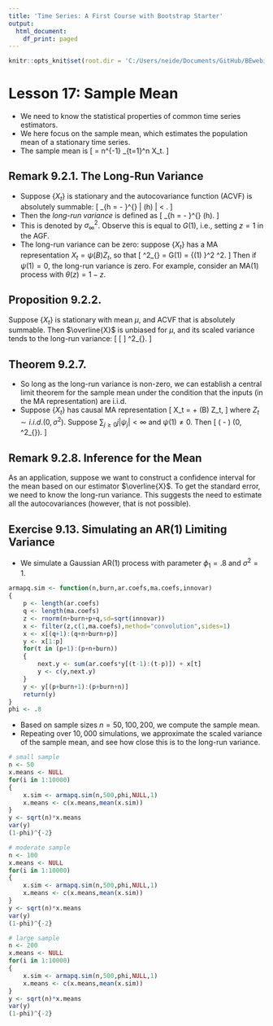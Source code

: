 ```yaml
---
title: 'Time Series: A First Course with Bootstrap Starter'
output:
  html_document:
    df_print: paged
---
```


```r
knitr::opts_knit$set(root.dir = 'C:/Users/neide/Documents/GitHub/BEwebinar/Data')
```

# Lesson 17: Sample Mean

- We need to know the statistical properties of common time series estimators.
- We here focus on the sample mean, which estimates the population mean of a stationary time series.
- The sample mean is 
\[
 \overline{X} = n^{-1} \sum_{t=1}^n X_t.
\]

## Remark 9.2.1. The Long-Run Variance

- Suppose $\{X_t\}$ is stationary and the autocovariance function (ACVF) is absolutely summable:
\[
   \sum_{h = - \infty}^{\infty} | \gamma (h) | < \infty.
\]
- Then the *long-run variance* is defined as
\[
   \sum_{h = - \infty}^{\infty}  \gamma (h).
\]
- This is denoted by $\sigma^2_{\infty}$.  Observe this is equal to $G(1)$, i.e., setting $z=1$ in the AGF.
- The long-run variance can be zero: suppose $\{ X_t \}$ has a MA representation $X_t = \psi (B) Z_t$, so that
\[
 \sigma^2_{\infty} = G(1) = {\psi (1) }^2 \sigma^2.
\]
 Then if $\psi(1) = 0$, the long-run variance is zero.  For example, consider an MA(1) process with $\theta (z) = 1 -z$.

## Proposition 9.2.2.

Suppose $\{ X_t \}$ is stationary with mean $\mu$, and ACVF that is absolutely summable. Then $\overline{X}$ is unbiased for $\mu$, and its scaled variance tends to the long-run variance:
\[
   \mbox{Var} [ \sqrt{n} \overline{X} ]  \rightarrow \sigma^2_{\infty}.
\]


## Theorem 9.2.7.

- So long as the long-run variance is non-zero, we can establish a central limit theorem for the sample mean under the condition that the inputs (in the MA representation) are i.i.d.
- Suppose $\{ X_t \}$ has causal MA representation
\[
  X_t = \mu + \psi (B) Z_t,
  \]
   where $Z_t \sim i.i.d. (0, \sigma^2)$.  Suppose $\sum_{j \geq 0} j | \psi_j| < \infty$ and
   $\psi (1) \neq 0$.  Then
  \[
   \sqrt{n} ( \overline{X} - \mu) \Rightarrow \mathcal{N} (0, \sigma^2_{\infty}).
\]

## Remark 9.2.8. Inference for the Mean

As an application, suppose we want to construct a confidence interval for the mean based on our estimator $\overline{X}$. To get the standard error, we need to know the long-run variance. This suggests the need to estimate all the autocovariances (however, that is not possible).

## Exercise 9.13. Simulating an AR(1) Limiting Variance

- We simulate a Gaussian AR(1) process with parameter $\phi_1 = .8$ and $\sigma^2 = 1$.

```r
armapq.sim <- function(n,burn,ar.coefs,ma.coefs,innovar)
{
	p <- length(ar.coefs)
	q <- length(ma.coefs)
	z <- rnorm(n+burn+p+q,sd=sqrt(innovar))
	x <- filter(z,c(1,ma.coefs),method="convolution",sides=1)
	x <- x[(q+1):(q+n+burn+p)]
	y <- x[1:p]
	for(t in (p+1):(p+n+burn))
	{
		next.y <- sum(ar.coefs*y[(t-1):(t-p)]) + x[t]
		y <- c(y,next.y)
	}	
	y <- y[(p+burn+1):(p+burn+n)]
	return(y)
}
phi <- .8
```

- Based on sample sizes $n = 50, 100, 200$, we compute the sample mean.
- Repeating over $10,000$ simulations, we approximate the scaled variance of the sample mean, and see how close this is to the long-run variance.

```r
# small sample
n <- 50
x.means <- NULL
for(i in 1:10000)
{
	x.sim <- armapq.sim(n,500,phi,NULL,1)
	x.means <- c(x.means,mean(x.sim))
}
y <- sqrt(n)*x.means
var(y)
(1-phi)^{-2}
```

```r
# moderate sample
n <- 100
x.means <- NULL
for(i in 1:10000)
{
	x.sim <- armapq.sim(n,500,phi,NULL,1)
	x.means <- c(x.means,mean(x.sim))
}
y <- sqrt(n)*x.means
var(y)
(1-phi)^{-2}
```

```r
# large sample
n <- 200
x.means <- NULL
for(i in 1:10000)
{
	x.sim <- armapq.sim(n,500,phi,NULL,1)
	x.means <- c(x.means,mean(x.sim))
}
y <- sqrt(n)*x.means
var(y)
(1-phi)^{-2}
``` 


